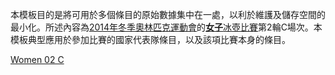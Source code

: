 <noinclude>
本模板目的是將可用於多個條目的原始數據集中在一處，以利於維護及儲存空間的最小化。所述內容為[[2014年冬季奧林匹克運動會]]的[[2014年冬季奧林匹克運動會女子冰壺比賽|'''女子'''冰壺比賽]]第2輪C場次。本模板典型應用於參加比賽的國家代表隊條目，以及該項比賽本身的條目。
</noinclude>{{Curlingbox
| sheet = C {{v|2014 Winter Olympics women's curling draw 2 sheet C}}
| team1 = {{flagIOC|RUS|2014年冬季}}（[[Anna Sidorova|Sidorova]]）
|0|1|0|2|2|0|2|0|2|X| |9
| team2 = {{flagIOC|USA|2014年冬季}}（[[Erika Brown|Brown]]）{{X}}
|1|0|3|0|0|1|0|1|0|X| |6
}}<noinclude>
{{2014 Winter Olympics curling convenience template navbox}}
[[Category:2014年冬季奧林匹克運動會冰壺比賽模板|Women 02 C]]
</noinclude>
